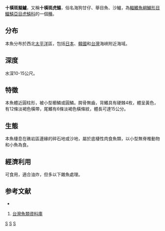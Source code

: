 {{Speciesbox
| taxon = Parapercis decemfasciata
| status = NE
| binomial_authority = [[Franz|Franz]], 1910
| synonyms = 
}}

'''十橫斑擬鱸'''，又稱'''十橫斑虎鱚'''，俗名海狗甘仔、舉目魚、沙鱸，為[[輻鰭魚綱|輻鰭魚綱]][[鱸形目|鱸形目]][[鱷鱚亞目|鱷鱚亞目]][[虎鱚科|虎鱚科]]的一個[[種|種]]。

==分布==
本魚分布於西北[[太平洋|太平洋]]區，包括[[日本|日本]]、[[韓國|韓國]]和[[台灣|台灣]]海峡附近海域。

==深度==
水深10-15公尺。

==特徵==
本魚體近圓柱形，被小型櫛鱗或圓鱗。腭骨無齒，背鰭具有硬棘4枚，體呈黃色，有12條淡褐色橫帶，尾鰭有6條淡褐色橫條紋，體長可達15公分。

==生態==
本魚棲息在礁岩區邊緣的碎石地或沙地，屬於底棲性肉食魚類，以小型無脊椎動物和小魚為食。

==經濟利用==
可食用，適合油炸，但多以下雜魚處理。

==参考文献==
*{{FishBase_species|genus=Parapercis|species=decemfasciata|year=2011|month=12}}
#[http://fishdb.sinica.edu.tw/ 台灣魚類資料庫]{{Wayback|url=http://fishdb.sinica.edu.tw/ |date=20160304193340 }}

{{taxonbar}}
[[Category:_1910年描述的鱼类|S]]
[[Category:食用鱼|S]]
[[Category:擬鱸属|S]]